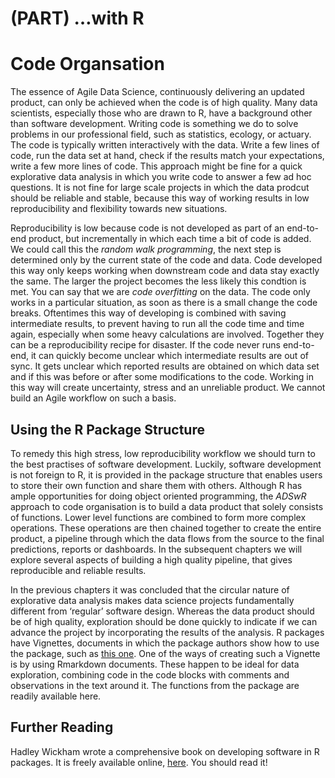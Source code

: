 # (PART) ...with R {-}

# Code Organsation

The essence of Agile Data Science, continuously delivering an updated product, can only be achieved when the code is of high quality. 
Many data scientists, especially those who are drawn to R, have a background other than software development. 
Writing code is something we do to solve problems in our professional field, such as statistics, ecology, or actuary.
The code is typically written interactively with the data. 
Write a few lines of code, run the data set at hand, check if the results match your expectations, write a few more lines of code. 
This approach might be fine for a quick explorative data analysis in which you write code to answer a few ad hoc questions. 
It is not fine for large scale projects in which the data prodcut should be reliable and stable, because this way of working results in low reproducibility and flexibility towards new situations. 

Reproducibility is low because code is not developed as part of an end-to-end product, but incrementally in which each time a bit of code is added. 
We could call this the *random walk programming*, the next step is determined only by the current state of the code and data. 
Code developed this way only keeps working when downstream code and data stay exactly the same. 
The larger the project becomes the less likely this condtion is met. 
You can say that we are *code overfitting* on the data. 
The code only works in a particular situation, as soon as there is a small change the code breaks. 
Oftentimes this way of developing is combined with saving intermediate results, to prevent having to run all the code time and time again, especially when some heavy calculations are involved. Together they can be a reproducibility recipe for disaster. 
If the code never runs end-to-end, it can quickly become unclear which intermediate results are out of sync. 
It gets unclear which reported results are obtained on which data set and if this was before or after some modifications to the code. 
Working in this way will create uncertainty, stress and an unreliable product. 
We cannot build an Agile workflow on such a basis.

## Using the R Package Structure

To remedy this high stress, low reproducibility workflow we should turn to the best practises of software development. 
Luckily, software development is not foreign to R, it is provided in the package structure that enables users to store their own function and share them with others. 
Although R has ample opportunities for doing object oriented programming, the *ADSwR* approach to code organisation is to build a data product that solely consists of functions. 
Lower level functions are combined to form more complex operations. 
These operations are then chained together to create the entire product, a pipeline through which the data flows from the source to the final predictions, reports or dashboards. 
In the subsequent chapters we will explore several aspects of building a high quality pipeline, that gives reproducible and reliable results. 

In the previous chapters it was concluded that the circular nature of explorative data analysis makes data science projects fundamentally different from 'regular' software design. 
Whereas the data product should be of high quality, exploration should be done quickly to indicate if we can advance the project by incorporating the results of the analysis. 
R packages have Vignettes, documents in which the package authors show how to use the package, such as [this one](https://cran.r-project.org/web/packages/padr/vignettes/padr.html). 
One of the ways of creating such a Vignette is by using Rmarkdown documents. 
These happen to be ideal for data exploration, combining code in the code blocks with comments and observations in the text around it. 
The functions from the package are readily available here.

## Further Reading

Hadley Wickham wrote a comprehensive book on developing software in R packages. It is freely available online, [here](http://r-pkgs.had.co.nz/). You should read it! <!--- soon to be updated to https://r-pkgs.org/ --->
